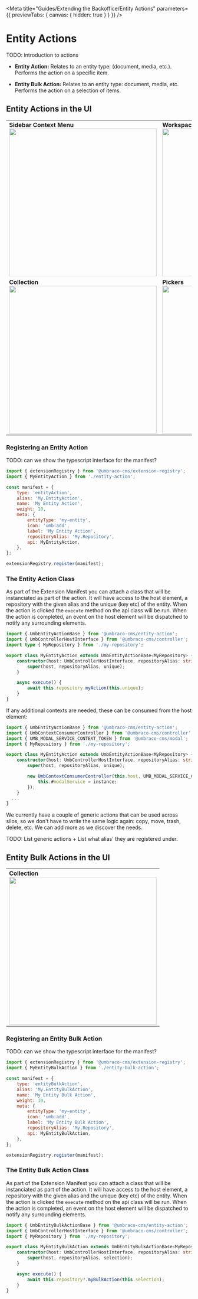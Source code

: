 
<Meta
	title="Guides/Extending the Backoffice/Entity Actions"
	parameters={{ previewTabs: { canvas: { hidden: true } } }}
/>

# Entity Actions

TODO: introduction to actions

- **Entity Action:**
  Relates to an entity type: (document, media, etc.). Performs the action on a specific item.

- **Entity Bulk Action:**
  Relates to an entity type: document, media, etc. Performs the action on a selection of items.

## Entity Actions in the UI

<table>
	<tbody>
		<tr>
			<td>
				<div>
					<strong>Sidebar Context Menu</strong>
				</div>
				<img src="docs/entity-action-sidebar-context.svg" width="400" />
			</td>
			<td>
				<div>
					<strong>Workspace Action Menu</strong>
				</div>
				<img src="docs/entity-action-workspace-menu.svg" width="400" />
			</td>
		</tr>
		<tr>
			<td>
				<div>
					<strong>Collection</strong>
				</div>
				<img src="docs/entity-action-collection-menu.svg" width="400" />
			</td>
			<td>
				<div>
					<strong>Pickers</strong>
				</div>
				<img src="docs/entity-action-picker-context-menu.svg" width="400" />
			</td>
		</tr>
	</tbody>
</table>

### Registering an Entity Action

TODO: can we show the typescript interface for the manifest?

```javascript
import { extensionRegistry } from '@umbraco-cms/extension-registry';
import { MyEntityAction } from './entity-action';

const manifest = {
	type: 'entityAction',
	alias: 'My.EntityAction',
	name: 'My Entity Action',
	weight: 10,
	meta: {
		entityType: 'my-entity',
		icon: 'umb:add',
		label: 'My Entity Action',
		repositoryAlias: 'My.Repository',
		api: MyEntityAction,
	},
};

extensionRegistry.register(manifest);
```

### The Entity Action Class

As part of the Extension Manifest you can attach a class that will be instanciated as part of the action. It will have access to the host element, a repository with the given alias and the unique (key etc) of the entity. When the action is clicked the `execute` method on the api class will be run. When the action is completed, an event on the host element will be dispatched to notify any surrounding elements.

```ts
import { UmbEntityActionBase } from '@umbraco-cms/entity-action';
import { UmbControllerHostInterface } from '@umbraco-cms/controller';
import type { MyRepository } from './my-repository';

export class MyEntityAction extends UmbEntityActionBase<MyRepository> {
	constructor(host: UmbControllerHostInterface, repositoryAlias: string, unique: string) {
		super(host, repositoryAlias, unique);
	}

	async execute() {
		await this.repository.myAction(this.unique);
	}
}
```

If any additional contexts are needed, these can be consumed from the host element:

```ts
import { UmbEntityActionBase } from '@umbraco-cms/entity-action';
import { UmbContextConsumerController } from '@umbraco-cms/controller';
import { UMB_MODAL_SERVICE_CONTEXT_TOKEN } from '@umbraco-cms/modal';
import { MyRepository } from './my-repository';

export class MyEntityAction extends UmbEntityActionBase<MyRepository> {
	constructor(host: UmbControllerHostInterface, repositoryAlias: string, unique: string) {
		super(host, repositoryAlias, unique);

		new UmbContextConsumerController(this.host, UMB_MODAL_SERVICE_CONTEXT_TOKEN, (instance) => {
			this.#modalService = instance;
		});
	}
  ...
}
```

We currently have a couple of generic actions that can be used across silos, so we don't have to write the same logic again: copy, move, trash, delete, etc. We can add more as we discover the needs.

TODO: List generic actions + List what alias' they are registered under.

## Entity Bulk Actions in the UI

<table>
	<tbody>
		<tr>
			<td>
				<div>
					<strong>Collection</strong>
				</div>
				<img src="docs/entity-bulk-action-collection-menu.svg" width="400" />
			</td>
		</tr>
	</tbody>
</table>

### Registering an Entity Bulk Action

TODO: can we show the typescript interface for the manifest?

```javascript
import { extensionRegistry } from '@umbraco-cms/extension-registry';
import { MyEntityBulkAction } from './entity-bulk-action';

const manifest = {
	type: 'entityBulkAction',
	alias: 'My.EntityBulkAction',
	name: 'My Entity Bulk Action',
	weight: 10,
	meta: {
		entityType: 'my-entity',
		icon: 'umb:add',
		label: 'My Entity Bulk Action',
		repositoryAlias: 'My.Repository',
		api: MyEntityBulkAction,
	},
};

extensionRegistry.register(manifest);
```

### The Entity Bulk Action Class

As part of the Extension Manifest you can attach a class that will be instanciated as part of the action. It will have access to the host element, a repository with the given alias and the unique (key etc) of the entity. When the action is clicked the `execute` method on the api class will be run. When the action is completed, an event on the host element will be dispatched to notify any surrounding elements.

```ts
import { UmbEntityBulkActionBase } from '@umbraco-cms/entity-action';
import { UmbControllerHostInterface } from '@umbraco-cms/controller';
import { MyRepository } from './my-repository';

export class MyEntityBulkAction extends UmbEntityBulkActionBase<MyRepository> {
	constructor(host: UmbControllerHostInterface, repositoryAlias: string, selection: Array<string>) {
		super(host, repositoryAlias, selection);
	}

	async execute() {
		await this.repository?.myBulkAction(this.selection);
	}
}
```
